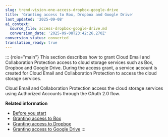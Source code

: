 ```yaml
---
slug: trend-vision-one-access-dropbox-google-drive
title: 'Granting access to Box, Dropbox and Google Drive'
last_updated: '2025-09-08'
ai_context:
  source_file: access-dropbox-google-drive.md
  conversion_date: '2025-09-08T23:42:26.270Z'
conversion_status: converted
translation_ready: true
---
```


::: {role="main"}
This section describes how to grant Cloud Email and Collaboration Protection access to cloud storage services such as Box, Dropbox and Google Drive. During the access grant, a service account is created for Cloud Email and Collaboration Protection to access the cloud storage services.

Cloud Email and Collaboration Protection access the cloud storage services using Authorized Accounts through the OAuth 2.0 flow.

**Related information**

- [Before you start](before-you-start.mdx)
- [Granting access to Box](granting-access-box.mdx)
- [Granting access to Dropbox](granting-access-dropbox.mdx)
- [Granting access to Google Drive](granting-access-google-drive.mdx)
:::
